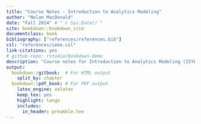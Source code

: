 ```yaml
---
title: "Course Notes - Introduction to Analytics Modeling"
author: "Nolan MacDonald"
date: "Fall 2024" # "`r Sys.Date()`"
site: bookdown::bookdown_site
documentclass: book
bibliography: ["references/references.bib"]
csl: "references/ieee.csl"
link-citations: yes
# github-repo: rstudio/bookdown-demo
description: "Course notes for Introduction to Analytics Modeling (ISYE 6501)"
output:
  bookdown::gitbook:  # For HTML output
    split_by: chapter
  bookdown::pdf_book: # For PDF output
    latex_engine: xelatex
    keep_tex: yes
    highlight: tango
    includes:
      in_header: preamble.tex
---
```


<!-- By default, all bookdown merges all Rmd files by order of filenames e.g., 01-intro, 02-literature -->

<!-- If certain code chunks in your R Markdown documents
are time-consuming to run, you may cache them  -->
<!-- ```{r important-computing, cache=TRUE} -->

<!-- Setup code chunk to set current working directory -->